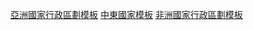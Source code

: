 <!---
For consistency, the name of this and similar categories use country/continent/regional names rather than adjectives or adjectivals, as some of these adjectives and adjectivals are less than straightforward (see [[List_of_adjectival_forms_of_place_names|List of adjectival forms of place names]]).
---->
{{template category
|type  = navbox
|topic = [[中東|中東]]國家[[行政區劃|行政區劃]]
}}

[[Category:亞洲國家行政區劃模板|亞洲國家行政區劃模板]]

[[Category:中東國家模板|]]
[[Category:非洲國家行政區劃模板|]]